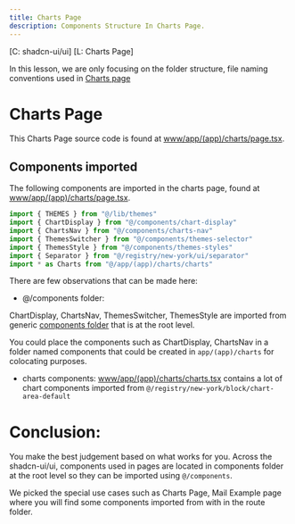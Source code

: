 ```yaml
---
title: Charts Page
description: Components Structure In Charts Page.
---
```


[C: shadcn-ui/ui]
[L: Charts Page]

In this lesson, we are only focusing on the folder structure, 
file naming conventions used in [Charts page](https://ui.shadcn.com/charts)

# Charts Page

This Charts Page source code is found at [www/app/(app)/charts/page.tsx](https://github.com/shadcn-ui/ui/blob/main/apps/www/app/(app)/charts/page.tsx).

## Components imported

The following components are imported in the charts page, found at [www/app/(app)/charts/page.tsx](https://github.com/shadcn-ui/ui/blob/main/apps/www/app/(app)/charts/page.tsx).

```js
import { THEMES } from "@/lib/themes"
import { ChartDisplay } from "@/components/chart-display"
import { ChartsNav } from "@/components/charts-nav"
import { ThemesSwitcher } from "@/components/themes-selector"
import { ThemesStyle } from "@/components/themes-styles"
import { Separator } from "@/registry/new-york/ui/separator"
import * as Charts from "@/app/(app)/charts/charts"
```

There are few observations that can be made here:

- @/components folder:

ChartDisplay, ChartsNav, ThemesSwitcher, ThemesStyle are imported from generic [components folder](https://github.com/shadcn-ui/ui/tree/main/apps/www/components) that is at the root level.

You could place the components such as ChartDisplay, ChartsNav in a folder named components 
that could be created in `app/(app)/charts` for colocating purposes. 

- charts components:
[www/app/(app)/charts/charts.tsx](https://github.com/shadcn-ui/ui/blob/main/apps/www/app/(app)/charts/charts.tsx) contains a
lot of chart components imported from `@/registry/new-york/block/chart-area-default`


# Conclusion:
You make the best judgement based on what works for you. Across the shadcn-ui/ui, components used in pages are located in
components folder at the root level so they can be imported using `@/components`.

We picked the special use cases such as Charts Page, Mail Example page where you will find some components imported from with
in the route folder.